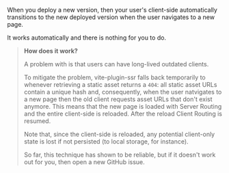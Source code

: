
When you deploy a new version, then your user's client-side automatically transitions to the new deployed version when the user navigates to a new page.

It works automatically and there is nothing for you to do.

> **How does it work?**
>
> A problem with <Link text="Client Routing" href="/client-routing" /> is that users can have long-lived outdated clients.
>
> To mitigate the problem, vite-plugin-ssr falls back temporarily to <Link text="Server Routing" href="/server-routing" /> whenever retrieving a static asset returns a `404`: all static asset URLs contain a unique hash and, consequently, when the user natvigates to a new page then the old client requests asset URLs that don't exist anymore. This means that the new page is loaded with Server Routing and the entire client-side is reloaded. After the reload Client Routing is resumed.
>
> Note that, since the client-side is reloaded, any potential client-only state is lost if not persisted (to local storage, for instance).
>
> So far, this technique has shown to be reliable, but if it doesn't work out for you, then open a new GitHub issue.
